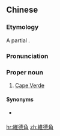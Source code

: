 ==Chinese==
{{zh-forms|type=21}}

===Etymology===
A partial {{calque|zh|en|Cape Verde|nocap=y}}.

===Pronunciation===
{{zh-pron
|m=Wéidéjiǎo
|c=wai4 dak1 gok3
|cat=pn
}}

===Proper noun===
{{zh-proper noun}}

# {{lb|zh|Taiwan}} [[Cape Verde]]

====Synonyms====
* {{qualifier|Mainland China}} {{zh-l|佛得角}}

{{zh-cat|Countries}}

[[hr:維德角]]
[[zh:維德角]]